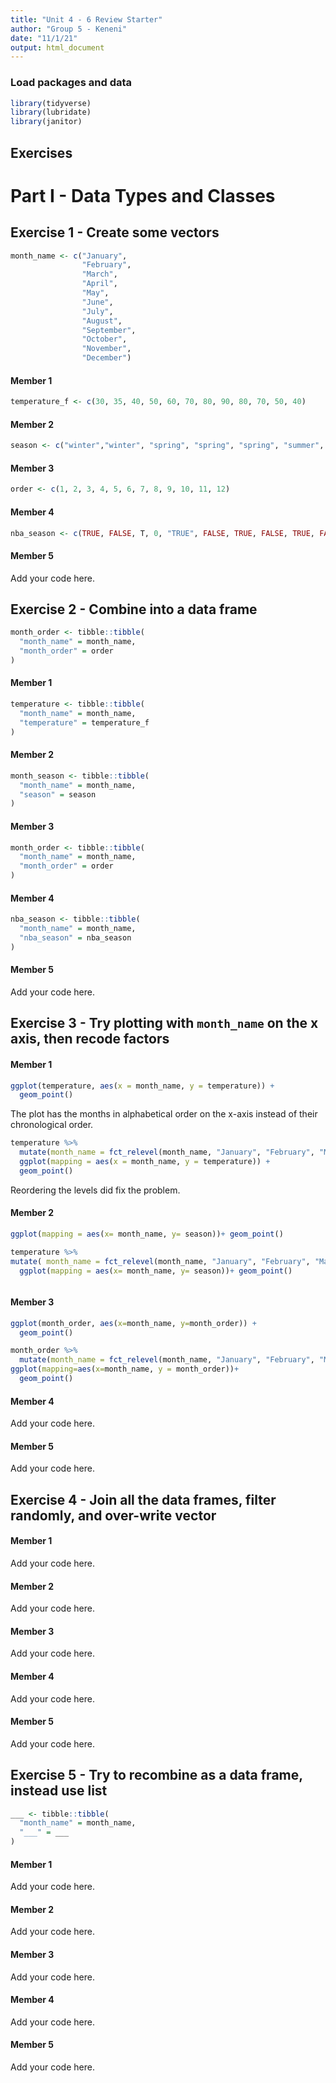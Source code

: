 ```yaml
---
title: "Unit 4 - 6 Review Starter"
author: "Group 5 - Keneni"
date: "11/1/21"
output: html_document
---
```


### Load packages and data

```r
library(tidyverse) 
library(lubridate)
library(janitor)
```

## Exercises

# Part I - Data Types and Classes

## Exercise 1 - Create some vectors

```r
month_name <- c("January", 
                "February",
                "March",
                "April",
                "May",
                "June",
                "July",
                "August",
                "September",
                "October",
                "November",
                "December")
```

#### Member 1

```r
temperature_f <- c(30, 35, 40, 50, 60, 70, 80, 90, 80, 70, 50, 40)
```

#### Member 2

```r
season <- c("winter","winter", "spring", "spring", "spring", "summer", "summer", "summer", "fall", "fall", "fall", "winter")

```


#### Member 3

```r
order <- c(1, 2, 3, 4, 5, 6, 7, 8, 9, 10, 11, 12)
```

#### Member 4

```r

nba_season <- c(TRUE, FALSE, T, 0, "TRUE", FALSE, TRUE, FALSE, TRUE, FALSE, FALSE, TRUE)

```

#### Member 5

Add your code here.

## Exercise 2 - Combine into a data frame

```r
month_order <- tibble::tibble(
  "month_name" = month_name,
  "month_order" = order
)
```

#### Member 1

```r
temperature <- tibble::tibble(
  "month_name" = month_name,
  "temperature" = temperature_f
)
```
#### Member 2

```r
month_season <- tibble::tibble(
  "month_name" = month_name,
  "season" = season
)
```


#### Member 3

```r
month_order <- tibble::tibble(
  "month_name" = month_name,
  "month_order" = order
)
```

#### Member 4

```r
nba_season <- tibble::tibble(
  "month_name" = month_name,
  "nba_season" = nba_season
)
```

#### Member 5

Add your code here.

## Exercise 3 - Try plotting with `month_name` on the x axis, then recode factors

#### Member 1

```r
ggplot(temperature, aes(x = month_name, y = temperature)) +
  geom_point()
```

The plot has the months in alphabetical order on the x-axis instead of their chronological order.

```r
temperature %>%
  mutate(month_name = fct_relevel(month_name, "January", "February", "March", "April", "May", "June", "July", "August", "September", "October", "November", "December")) %>%
  ggplot(mapping = aes(x = month_name, y = temperature)) +
  geom_point()
```

Reordering the levels did fix the problem.

#### Member 2

```r
ggplot(mapping = aes(x= month_name, y= season))+ geom_point()

```

```r
temperature %>%
mutate( month_name = fct_relevel(month_name, "January", "February", "March", "April", "May", "June", "July", "August", "September", "October", "November", "December"))%>% 
  ggplot(mapping = aes(x= month_name, y= season))+ geom_point()



```


#### Member 3

```r
ggplot(month_order, aes(x=month_name, y=month_order)) +
  geom_point()
```

```r
month_order %>% 
  mutate(month_name = fct_relevel(month_name, "January", "February", "March", "April", "May", "June", "July", "August", "September", "October", "November", "December")) %>% 
ggplot(mapping=aes(x=month_name, y = month_order))+
  geom_point()

```


#### Member 4

Add your code here.

#### Member 5

Add your code here.

## Exercise 4 - Join all the data frames, filter randomly, and over-write vector

#### Member 1

Add your code here.

#### Member 2

Add your code here.

#### Member 3

Add your code here.

#### Member 4

Add your code here.

#### Member 5

Add your code here.

## Exercise 5 - Try to recombine as a data frame, instead use list

```r
___ <- tibble::tibble(
  "month_name" = month_name,
  "___" = ___
)
```

#### Member 1

Add your code here.

#### Member 2

Add your code here.

#### Member 3

Add your code here.

#### Member 4

Add your code here.

#### Member 5

Add your code here.                
